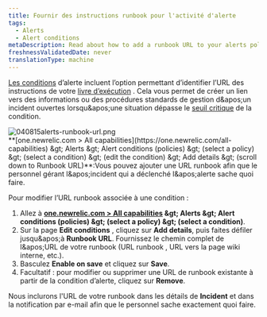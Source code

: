 ```yaml
---
title: Fournir des instructions runbook pour l'activité d'alerte
tags:
  - Alerts
  - Alert conditions
metaDescription: Read about how to add a runbook URL to your alerts policy condtion.
freshnessValidatedDate: never
translationType: machine
---
```


[Les conditions](/docs/alerts/new-relic-alerts-beta/configuring-alert-policies/define-alert-conditions) d’alerte incluent l’option permettant d’identifier l’URL des instructions de votre [livre d’exécution](/docs/using-new-relic/welcome-new-relic/get-started/glossary#alert-runbook) . Cela vous permet de créer un lien vers des informations ou des procédures standards de gestion d&amp;apos;un incident ouvertes lorsqu&amp;apos;une situation dépasse le [seuil critique](/docs/alerts/new-relic-alerts-beta/configuring-alert-policies/define-thresholds-trigger-alert) de la condition.

<img title="040815alerts-runbook-url.png" alt="040815alerts-runbook-url.png" src="/images/accounts_screenshot-full_alerts-runbook.webp" />

<figcaption>
  <DNT>**[one.newrelic.com &gt; All capabilities](https://one.newrelic.com/all-capabilities) &amp;gt; Alerts &amp;gt; Alert conditions (policies) &amp;gt; (select a policy) &amp;gt; (select a condition) &amp;gt; (edit the condition) &amp;gt; Add details &amp;gt; (scroll down to Runbook URL)**</DNT>:Vous pouvez ajouter une URL runbook afin que le personnel gérant l&amp;apos;incident qui a déclenché l&amp;apos;alerte sache quoi faire.
</figcaption>

Pour modifier l’URL runbook associée à une condition :

1. Allez à <DNT>**[one.newrelic.com &gt; All capabilities](https://one.newrelic.com/all-capabilities) &amp;gt; Alerts &amp;gt; Alert conditions (policies) &amp;gt; (select a policy) &amp;gt; (select a condition)**</DNT>.
2. Sur la page <DNT>**Edit conditions**</DNT> , cliquez sur <DNT>**Add details**</DNT>, puis faites défiler jusqu&amp;apos;à <DNT>**Runbook URL**</DNT>. Fournissez le chemin complet de l&amp;apos;URL de votre runbook (URL runbook , URL vers la page wiki interne, etc.).
3. Basculez <DNT>**Enable on save**</DNT> et cliquez sur <DNT>**Save**</DNT>.
4. Facultatif : pour modifier ou supprimer une URL de runbook existante à partir de la condition d’alerte, cliquez sur <DNT>**Remove**</DNT>.

Nous inclurons l'URL de votre runbook dans les détails de <DNT>**Incident**</DNT> et dans la notification par e-mail afin que le personnel sache exactement quoi faire.